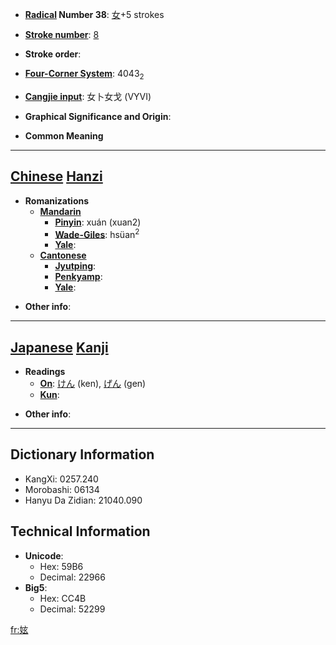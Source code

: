 * '''[[Wiktionary:Chinese radical index| Radical]] Number 38''': [[Wiktionary:Chinese radical index 女|女]]+5 strokes

* '''[[Wiktionary:Chinese total strokes index|Stroke number]]''': [[Wiktionary:Chinese total strokes index 8|8]]

* '''Stroke order''': 

* '''[[Wiktionary:Chinese four corner index|Four-Corner System]]''': 4043<sub>2</sub>

* '''[[Wiktionary:Chinese Cangjie index|Cangjie input]]''': 女卜女戈 (VYVI)

* '''Graphical Significance and Origin''': 

* '''Common Meaning'''

----

== [[Chinese]] [[Hanzi]] ==

* '''Romanizations'''
** '''[[Mandarin]]'''
*** '''[[Pinyin]]''': xuán (xuan2)
*** '''[[Wade-Giles]]''': hsüan<sup>2</sup>
*** '''[[Yale]]''': 
** '''[[Cantonese]]'''
*** '''[[Jyutping]]''':
*** '''[[Penkyamp]]''': 
*** '''[[Yale]]''': 

* '''Other info''': 

----

== [[Japanese]] [[Kanji]] ==

* '''Readings'''
** '''[[On]]''': [[けん]] (ken), [[げん]] (gen)
** '''[[Kun]]''': 

* '''Other info''':  

----

== Dictionary Information ==

* KangXi: 0257.240
* Morobashi: 06134
* Hanyu Da Zidian: 21040.090

== Technical Information ==

* '''Unicode''':
** Hex: 59B6
** Decimal: 22966
* '''Big5''':
** Hex: CC4B
** Decimal: 52299

[[fr:妶]]